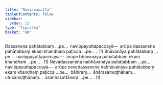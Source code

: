 ```yaml
---
title: "Navippayutta"
tableOfContents: false
sidebar:
  order: 13
type: "tipitaka"
basket: "ab"
---
```



<DynamicBreadcrumb />

<Division number="30">

<Paragraph number="847">
Dassanena pahātabbaṃ …pe…  navippayuttapaccayā—  arūpe dassanena pahātabbaṃ ekaṃ khandhaṃ paṭicca …pe… . (1)
</Paragraph>

<Paragraph number="848">
Bhāvanāya pahātabbaṃ …pe…  navippayuttapaccayā—  arūpe bhāvanāya pahātabbaṃ ekaṃ khandhaṃ …pe… . (1)
</Paragraph>

<Paragraph number="849">
Nevadassanena nabhāvanāya pahātabbaṃ …pe…  navippayuttapaccayā—  arūpe nevadassanena nabhāvanāya pahātabbaṃ ekaṃ khandhaṃ paṭicca …pe…  bāhiraṃ…  āhārasamuṭṭhānaṃ…  utusamuṭṭhānaṃ…  asaññasattānaṃ …pe… . (1)
</Paragraph>
</Division>